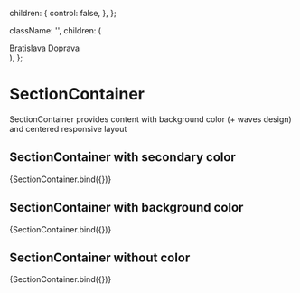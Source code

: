 
  children: {
    control: false,
  },
};

  className: '',
  children: (
    <div className="flex justify-between items-center h-40 border-2 border-solid border-black">
      <span>Bratislava</span>
      <span>Doprava</span>
    </div>
  ),
};

<Meta title="components/atoms/SectionContainer" decorators={[withDesign]} />

# SectionContainer

SectionContainer provides content with background color (+ waves design) and centered responsive layout

## SectionContainer with secondary color

<Canvas>
  <Story
    name="Secondary color"
    argTypes={argTypes}
    args={{
      ...defaultArgs,
      className: 'bg-secondary',
    }}
  >
    {SectionContainer.bind({})}
  </Story>
</Canvas>

## SectionContainer with background color

<Canvas>
  <Story
    name="Background color"
    argTypes={argTypes}
    args={{
      ...defaultArgs,
      className: 'bg-background',
    }}
  >
    {SectionContainer.bind({})}
  </Story>
</Canvas>

## SectionContainer without color

<Canvas>
  <Story
    name="No color"
    argTypes={argTypes}
    args={{
      ...defaultArgs,
      className: '',
    }}
  >
    {SectionContainer.bind({})}
  </Story>
</Canvas>

<ArgsTable of={SectionContainer} />
